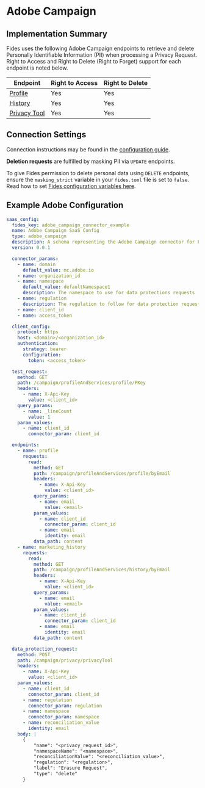 
# Adobe Campaign

## Implementation Summary

Fides uses the following Adobe Campaign endpoints to retrieve and delete Personally Identifiable Information (PII) when processing a Privacy Request. Right to Access and Right to Delete (Right to Forget) support for each endpoint is noted below.

|Endpoint | Right to Access | Right to Delete |
|----|----|----|
|[Profile](https://experienceleague.adobe.com/docs/campaign-standard/using/working-with-apis/global-concepts/endpoints.html?lang=en) | Yes | Yes |
|[History](https://experienceleague.adobe.com/docs/campaign-standard/using/working-with-apis/global-concepts/endpoints.html?lang=en) | Yes | Yes |
|[Privacy Tool](https://experienceleague.adobe.com/docs/campaign-standard/using/working-with-apis/global-concepts/endpoints.html?lang=en) | Yes | Yes |

## Connection Settings


Connection instructions may be found in the [configuration guide](/docs/connectors/saas-config).

**Deletion requests** are fulfilled by masking PII via `UPDATE` endpoints.

To give Fides permission to delete personal data using `DELETE` endpoints, ensure the `masking_strict` variable in your `fides.toml` file is set to `false`. Read how to set [Fides configuration variables here](/dev-docs/configuration/configuration#configuration-variable-reference).

## Example Adobe Configuration

```yaml
saas_config:
  fides_key: adobe_campaign_connector_example
  name: Adobe Campaign SaaS Config
  type: adobe_campaign
  description: A schema representing the Adobe Campaign connector for Fides
  version: 0.0.1

  connector_params:
    - name: domain
      default_value: mc.adobe.io
    - name: organization_id
    - name: namespace
      default_value: defaultNamespace1
      description: The namespace to use for data protections requests
    - name: regulation
      description: The regulation to follow for data protection requests
    - name: client_id
    - name: access_token

  client_config:
    protocol: https
    host: <domain>/<organization_id>
    authentication:
      strategy: bearer
      configuration:
        token: <access_token>

  test_request:
    method: GET
    path: /campaign/profileAndServices/profile/PKey
    headers:
      - name: X-Api-Key
        value: <client_id>
    query_params:
      - name: _lineCount
        value: 1
    param_values:
      - name: client_id
        connector_param: client_id

  endpoints:
    - name: profile
      requests:
        read:
          method: GET
          path: /campaign/profileAndServices/profile/byEmail
          headers:
            - name: X-Api-Key
              value: <client_id>
          query_params:
            - name: email
              value: <email>
          param_values:
            - name: client_id
              connector_param: client_id
            - name: email
              identity: email
          data_path: content
    - name: marketing_history
      requests:
        read:
          method: GET
          path: /campaign/profileAndServices/history/byEmail
          headers:
            - name: X-Api-Key
              value: <client_id>
          query_params:
            - name: email
              value: <email>
          param_values:
            - name: client_id
              connector_param: client_id
            - name: email
              identity: email
          data_path: content

  data_protection_request:
    method: POST
    path: /campaign/privacy/privacyTool
    headers:
      - name: X-Api-Key
        value: <client_id>
    param_values:
      - name: client_id
        connector_param: client_id
      - name: regulation
        connector_param: regulation
      - name: namespace
        connector_param: namespace
      - name: reconciliation_value
        identity: email
    body: |
      {
          "name": "<privacy_request_id>",
          "namespaceName": "<namespace>",
          "reconciliationValue": "<reconciliation_value>",
          "regulation": "<regulation>",
          "label": "Erasure Request",
          "type": "delete"
      }
```
